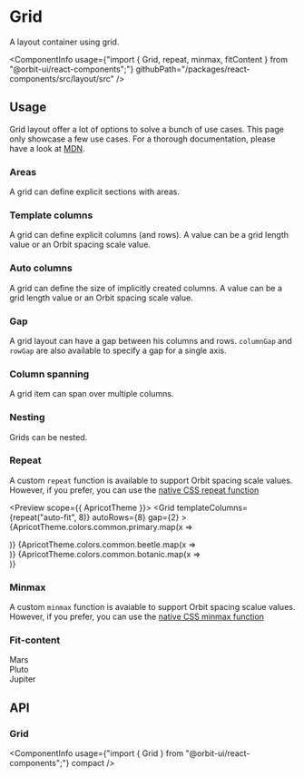 
<Meta
    title="Layout/Grid"
    id="grid"
/>

# Grid

<Tagline>A layout container using grid.</Tagline>

<ComponentInfo
    usage={"import { Grid, repeat, minmax, fitContent } from \"@orbit-ui/react-components\";"}
    githubPath="/packages/react-components/src/layout/src"
/>

## Usage

Grid layout offer a lot of options to solve a bunch of use cases. This page only showcase a few use cases. For a thorough documentation, please have a look at [MDN](https://developer.mozilla.org/en-US/docs/Learn/CSS/CSS_layout/Grids).

### Areas

A grid can define explicit sections with areas.

<Preview>
    <Story name="areas">
        <Grid
            areas={["a  a", "b c"]}
            gap={2}
            height="100px"
        >
            <Div gridArea="a" backgroundColor="primary-5" />
            <Div gridArea="b" backgroundColor="beetle-5" />
            <Div gridArea="c" backgroundColor="botanic-5" />
        </Grid>
    </Story>
</Preview>

### Template columns

A grid can define explicit columns (and rows). A value can be a grid length value or an Orbit spacing scale value.

<Preview>
    <Story name="template columns">
        <Grid
            templateColumns={[13, "50px", "1fr"]}
            gap={2}
            height="50px"
        >
            <Div backgroundColor="primary-5" />
            <Div backgroundColor="beetle-5" />
            <Div backgroundColor="botanic-5" />
        </Grid>
    </Story>
</Preview>

### Auto columns

A grid can define the size of implicitly created columns. A value can be a grid length value or an Orbit spacing scale value.

<Preview>
    <Story name="auto columns">
        <Grid
            autoColumns="1fr"
            gap={2}
            height="100px"
        >
            <Div gridColumn={2} backgroundColor="primary-5" />
            <Div backgroundColor="beetle-5" />
            <Div backgroundColor="botanic-5" />
        </Grid>
    </Story>
</Preview>

### Gap

A grid layout can have a gap between his columns and rows. `columnGap` and `rowGap` are also available to specify a gap for a single axis.

<Preview>
    <Story name="gap">
        <Grid
            templateColumns="1fr 1fr"
            gap={2}
            height="100px"
        >
            <Div backgroundColor="primary-5" />
            <Div backgroundColor="beetle-5" />
            <Div backgroundColor="botanic-5" />
            <Div backgroundColor="cloud-5" />
        </Grid>
    </Story>
</Preview>

### Column spanning

A grid item can span over multiple columns.

<Preview>
    <Story name="column span">
        <Grid
            templateColumns="1fr 1fr 1fr"
            gap={2}
            height="100px"
        >
            <Div backgroundColor="primary-5" />
            <Div backgroundColor="beetle-5" />
            <Div backgroundColor="botanic-5" />
            <Div gridColumnSpan={3} gridRow={2} backgroundColor="cloud-5" />
        </Grid>
    </Story>
</Preview>

### Nesting

Grids can be nested.

<Preview>
    <Story name="nesting">
        <Grid
            templateRows={["50px", "50px"]}
            gap={2}
        >
            <Grid templateColumns={[13, "auto"]}>
                <Div backgroundColor="primary-5" />
                <Div backgroundColor="beetle-5" />
            </Grid>
            <Grid templateColumns="auto 300px">
                <Div backgroundColor="botanic-5" />
                <Div backgroundColor="cloud-5" />
            </Grid>
        </Grid>
    </Story>
</Preview>

### Repeat

A custom `repeat` function is available to support Orbit spacing scale values. However, if you prefer, you can use the [native CSS repeat function](https://developer.mozilla.org/en-US/docs/Web/CSS/repeat())

<Preview scope={{ ApricotTheme }}>
    <Story name="repeat function">
        <Grid
            templateColumns={repeat("auto-fit", 8)}
            autoRows={8}
            gap={2}
        >
            {ApricotTheme.colors.common.primary.map(x => <Div backgroundColor={x} key={x} />)}
            {ApricotTheme.colors.common.beetle.map(x => <Div backgroundColor={x} key={x} />)}
            {ApricotTheme.colors.common.botanic.map(x => <Div backgroundColor={x} key={x} />)}
        </Grid>
    </Story>
</Preview>

### Minmax

A custom `minmax` function is avaiable to support Orbit spacing scalue values. However, if you prefer, you can use the [native CSS minmax function](https://developer.mozilla.org/en-US/docs/Web/CSS/minmax())

<Preview>
    <Story name="minmax function">
        <Grid
            templateColumns={[minmax(13, "1fr"), "100px", minmax(13, "1fr")]}
            gap={2}
            height="50px"
        >
            <Div backgroundColor="primary-5" />
            <Div backgroundColor="beetle-5" />
            <Div backgroundColor="botanic-5" />
        </Grid>
    </Story>
</Preview>

### Fit-content

<Preview>
    <Story name="fit-content function">
        <Grid
            templateColumns={[fitContent(13), fitContent(13), "1fr"]}
            gap={2}
            height="50px"
            color="white"
        >
            <Div backgroundColor="primary-5" paddingX={2}>Mars</Div>
            <Div backgroundColor="beetle-5" paddingX={2}>Pluto</Div>
            <Div backgroundColor="botanic-5" paddingX={2}>Jupiter</Div>
        </Grid>
    </Story>
</Preview>

## API

### Grid

<ComponentInfo
    usage={"import { Grid } from \"@orbit-ui/react-components\";"}
    compact
/>

<ArgsTable of={InnerGrid} sort="alpha" />
